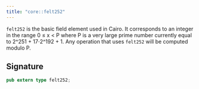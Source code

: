 ```yaml
---
title: "core::felt252"
---
```


`felt252` is the basic field element used in Cairo.
It corresponds to an integer in the range 0 ≤ x < P where P is
a very large prime number currently equal to 2^251 + 17⋅2^192 + 1.
Any operation that uses `felt252` will be computed modulo P.



## Signature

```rust
pub extern type felt252;
```



